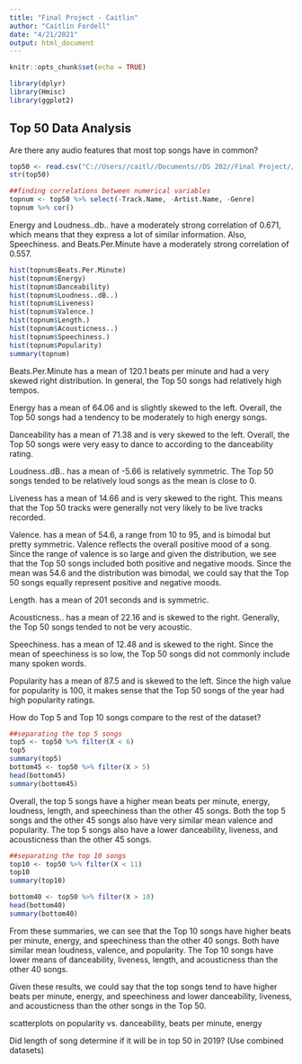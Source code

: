 ```yaml
---
title: "Final Project - Caitlin"
author: "Caitlin Fordell"
date: "4/21/2021"
output: html_document
---
```


```r
knitr::opts_chunk$set(echo = TRUE)
```

```r
library(dplyr)
library(Hmisc)
library(ggplot2)
```


## Top 50 Data Analysis
Are there any audio features that most top songs have in common?

```r
top50 <- read.csv("C://Users//caitl//Documents//DS 202//Final Project//top50.csv")
str(top50)

##finding correlations between numerical variables
topnum <- top50 %>% select(-Track.Name, -Artist.Name, -Genre) 
topnum %>% cor()
```

Energy and Loudness..db.. have a moderately strong correlation of 0.671, which means that they express a lot of similar information. Also, Speechiness. and Beats.Per.Minute have a moderately strong correlation of 0.557. 

```r
hist(topnum$Beats.Per.Minute)  
hist(topnum$Energy) 
hist(topnum$Danceability)
hist(topnum$Loudness..dB..)
hist(topnum$Liveness)
hist(topnum$Valence.)
hist(topnum$Length.)
hist(topnum$Acousticness..)
hist(topnum$Speechiness.)
hist(topnum$Popularity)
summary(topnum)
```

Beats.Per.Minute has a mean of 120.1 beats per minute and had a very skewed right distribution. In general, the Top 50 songs had relatively high tempos.

Energy has a mean of 64.06 and is slightly skewed to the left. Overall, the Top 50 songs had a tendency to be moderately to high energy songs. 

Danceability has a mean of 71.38 and is very skewed to the left. Overall, the Top 50 songs were very easy to dance to according to the danceability rating. 

Loudness..dB.. has a mean of -5.66 is relatively symmetric. The Top 50 songs tended to be relatively loud songs as the mean is close to 0. 

Liveness has a mean of 14.66 and is very skewed to the right. This means that the Top 50 tracks were generally not very likely to be live tracks recorded.

Valence. has a mean of 54.6, a range from 10 to 95, and is bimodal but pretty symmetric. Valence reflects the overall positive mood of a song. Since the range of valence is so large and given the distribution, we see that the Top 50 songs included both positive and negative moods. Since the mean was 54.6 and the distribution was bimodal, we could say that the Top 50 songs equally represent positive and negative moods.

Length. has a mean of 201 seconds and is symmetric.

Acousticness.. has a mean of 22.16 and is skewed to the right. Generally, the Top 50 songs tended to not be very acoustic.

Speechiness. has a mean of 12.48 and is skewed to the right. Since the mean of speechiness is so low, the Top 50 songs did not commonly include many spoken words.

Popularity has a mean of 87.5 and is skewed to the left. Since the high value for popularity is 100, it makes sense that the Top 50 songs of the year had high popularity ratings.


How do Top 5 and Top 10 songs compare to the rest of the dataset?
```r
##separating the top 5 songs
top5 <- top50 %>% filter(X < 6)
top5
summary(top5)
bottom45 <- top50 %>% filter(X > 5)
head(bottom45)
summary(bottom45)
```

Overall, the top 5 songs have a higher mean beats per minute, energy, loudness, length, and speechiness than the other 45 songs. Both the top 5 songs and the other 45 songs also have very similar mean valence and popularity. The top 5 songs also have a lower danceability, liveness, and acousticness than the other 45 songs.

```r
##separating the top 10 songs
top10 <- top50 %>% filter(X < 11)
top10
summary(top10)

bottom40 <- top50 %>% filter(X > 10)
head(bottom40)
summary(bottom40)
```

From these summaries, we can see that the Top 10 songs have higher beats per minute, energy, and speechiness than the other 40 songs. Both have similar mean loudness, valence, and popularity. The Top 10 songs have lower means of danceability, liveness, length, and acousticness than the other 40 songs.  

Given these results, we could say that the top songs tend to have higher beats per minute, energy, and speechiness and lower danceability, liveness, and acousticness than the other songs in the Top 50.

scatterplots on popularity vs. danceability, beats per minute, energy

Did length of song determine if it will be in top 50 in 2019? (Use combined datasets)